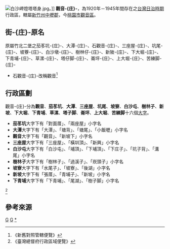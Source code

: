 [[File:白沙岬燈塔塔身.jpg|thumb]]。]]
'''觀音-{庄}-'''，為1920年－1945年間存在之[[台灣日治時期|台灣日治時期]]行政區，轄屬[[新竹州|新竹州]][[中壢郡|中壢郡]]，今[[桃園市|桃園市]][[觀音區|觀音區]]。

==街-{庄}-原名==
原屬竹北二堡之茄苳坑-{庄}-、大潭-{庄}-、石觀音-{庄}-、三座屋-{庄}-、坑尾-{庄}-、坡藔-{庄}-、白沙墩-{庄}-、樹林仔-{庄}-、新陂-{庄}-、下大堀-{庄}-、下青埔-{庄}-、草漯-{庄}-、塔仔脚-{庄}-、崙坪-{庄}-、上大堀-{庄}-、苦練脚-{庄}-
*石觀音-{庄}-改稱觀音<ref>《新舊對照管轄便覽》</ref>

==行政區劃==
觀音-{庄}-分為'''觀音'''、'''茄苳坑'''、'''大潭'''、'''三座屋'''、'''坑尾'''、'''坡寮'''、'''白沙屯'''、'''樹林子'''、'''新坡'''、'''下大堀'''、'''下青埔'''、'''草漯'''、'''塔子脚'''、'''崙坪'''、'''上大堀'''、'''苦練脚'''十六個[[大字_(行政區劃)|大字]]。

*'''茄苳坑'''大字下有「對面厝」、「兩座屋」小字名
*'''大潭'''大字下有「大潭」、「塘背」、「塘尾」、「小飯壢」小字名
*'''觀音'''大字下有「觀音」、「新坡下」小字名
*'''三座屋'''大字下有「三座屋」、「橫圳頂」、「新興」小字名
*'''白沙屯'''大字下有「白沙屯」、「埔頂」、「下埔頂」、「下庄子」、「坑子背」、「溝尾」小字名
*'''樹林子'''大字下有「樹林子」、「過溪子」、「崁頭子」小字名
*'''坡寮'''大字下有「水尾子」、「坡寮」、「後湖」小字名
*'''新坡'''大字下有「張厝」、「青埔子」、「新坡」小字名
*'''下青埔'''大字下有「下青埔」、「尾湖」、「樹子脚」小字名
<ref>《臺灣總督府行政區域便覽》</ref>

== 參考來源 ==
{{reflist}}

{{新竹州}}
{{中壢郡}}
[[Category:新竹州|G]]
[[Category:中壢郡街庄|G]]
[[Category:觀音區|*]]